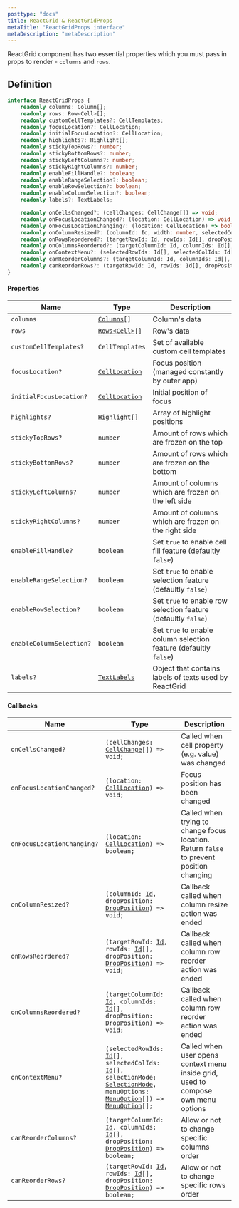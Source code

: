 ```yaml
---
posttype: "docs"
title: ReactGrid & ReactGridProps
metaTitle: "ReactGridProps interface"
metaDescription: "metaDescription"
---
```


ReactGrid component has two essential properties which you must pass in props to render - `columns` and `rows`.

## Definition

```ts
interface ReactGridProps {
    readonly columns: Column[];
    readonly rows: Row<Cell>[];
    readonly customCellTemplates?: CellTemplates;
    readonly focusLocation?: CellLocation;
    readonly initialFocusLocation?: CellLocation;
    readonly highlights?: Highlight[];
    readonly stickyTopRows?: number;
    readonly stickyBottomRows?: number;
    readonly stickyLeftColumns?: number;
    readonly stickyRightColumns?: number;
    readonly enableFillHandle?: boolean;
    readonly enableRangeSelection?: boolean;
    readonly enableRowSelection?: boolean;
    readonly enableColumnSelection?: boolean;
    readonly labels?: TextLabels;

    readonly onCellsChanged?: (cellChanges: CellChange[]) => void;
    readonly onFocusLocationChanged?: (location: CellLocation) => void;
    readonly onFocusLocationChanging?: (location: CellLocation) => boolean;
    readonly onColumnResized?: (columnId: Id, width: number, selectedColIds: Id[]) => void;
    readonly onRowsReordered?: (targetRowId: Id, rowIds: Id[], dropPosition: DropPosition) => void;
    readonly onColumnsReordered?: (targetColumnId: Id, columnIds: Id[], dropPosition: DropPosition) => void;
    readonly onContextMenu?: (selectedRowIds: Id[], selectedColIds: Id[], selectionMode: SelectionMode, menuOptions: MenuOption[]) => MenuOption[];
    readonly canReorderColumns?: (targetColumnId: Id, columnIds: Id[], dropPosition: DropPosition) => boolean;
    readonly canReorderRows?: (targetRowId: Id, rowIds: Id[], dropPosition: DropPosition) => boolean;
}
```

#### Properties

Name                            | Type                                                              | Description |
------------------------        | ---------------------------                                       | -------------  |
`columns`                       | [`Columns`](/docs/3.0/7-api/0-interfaces/3-column/)`[]`           | Column's data |
`rows`                          | [`Rows<Cell>`](/docs/3.0/7-api/0-interfaces/2-row/)`[]`           | Row's data |
`customCellTemplates?`          | `CellTemplates`                                                   | Set of available custom cell templates |
`focusLocation?`                | [`CellLocation`](/docs/3.0/7-api/0-interfaces/6-cell-location/)   | Focus position (managed constantly by outer app) |
`initialFocusLocation?`         | [`CellLocation`](/docs/3.0/7-api/0-interfaces/6-cell-location/)   | Initial position of focus |
`highlights?`                   | [`Highlight`](/docs/3.0/7-api/0-interfaces/9-highlight/)`[]`      | Array of highlight positions |
`stickyTopRows?`                | `number`                                                          | Amount of rows which are frozen on the top |
`stickyBottomRows?`             | `number`                                                          | Amount of rows which are frozen on the bottom |
`stickyLeftColumns?`            | `number`                                                          | Amount of columns which are frozen on the left side |
`stickyRightColumns?`           | `number`                                                          | Amount of columns which are frozen on the right side |
`enableFillHandle?`             | `boolean`                                                         | Set `true` to enable cell fill feature (defaultly `false`) |
`enableRangeSelection?`         | `boolean`                                                         | Set `true` to enable selection feature (defaultly `false`) |
`enableRowSelection?`           | `boolean`                                                         | Set `true` to enable row selection feature (defaultly `false`) |
`enableColumnSelection?`        | `boolean`                                                         | Set `true` to enable column selection feature (defaultly `false`) |
`labels?`                       | [`TextLabels`](/docs/3.0/7-api/0-interfaces/90-textlabels/)       | Object that contains labels of texts used by ReactGrid |

#### Callbacks

Name                        | Type  | Description  |
------------------------    | ----- | ------------ |
`onCellsChanged?`           | `(cellChanges: `[`CellChange`](/docs/3.0/7-api/1-types/2-cell-change/)`[]) => void;`                                                                                                                                                                                                                                                                          | Called when cell property (e.g. value) was changed |
`onFocusLocationChanged?`   | `(location: `[`CellLocation`](/docs/3.0/7-api/0-interfaces/6-cell-location/)`) => void;`                                                                                                                                                                                                                                                                      | Focus position has been changed |
`onFocusLocationChanging?`  | `(location: `[`CellLocation`](/docs/3.0/7-api/0-interfaces/6-cell-location/)`) => boolean;`                                                                                                                                                                                                                                                                   | Called when trying to change focus location. Return `false` to prevent position changing |
`onColumnResized?`          | `(columnId: `[`Id`](/docs/3.0/7-api/1-types/4-id/)`, dropPosition: `[`DropPosition`](/docs/3.0/7-api/1-types/5-drop-position/)`) => void;`                                                                                                                                                                                                                    | Callback called when column resize action was ended |
`onRowsReordered?`          | `(targetRowId: `[`Id`](/docs/3.0/7-api/1-types/4-id/)`, rowIds: `[`Id`](/docs/3.0/7-api/1-types/4-id/)`[], dropPosition: `[`DropPosition`](/docs/3.0/7-api/1-types/5-drop-position/)`) => void;`                                                                                                                                                              | Callback called when column row reorder action was ended |
`onColumnsReordered?`       | `(targetColumnId: `[`Id`](/docs/3.0/7-api/1-types/4-id/)`, columnIds: `[`Id`](/docs/3.0/7-api/1-types/4-id/)`[], dropPosition: `[`DropPosition`](/docs/3.0/7-api/1-types/5-drop-position/)`) => void;`                                                                                                                                                        | Callback called when column row reorder action was ended |
`onContextMenu?`            | `(selectedRowIds: `[`Id`](/docs/3.0/7-api/1-types/4-id/)`[], selectedColIds: `[`Id`](/docs/3.0/7-api/1-types/4-id/)`[], selectionMode: `[`SelectionMode`](/docs/3.0/7-api/1-types/7-selection-mode/)`, menuOptions: `[`MenuOption`](/docs/3.0/7-api/0-interfaces/8-menuoption/)`[]) => `[`MenuOption`](/docs/3.0/7-api/0-interfaces/8-menuoption/)`[];`       | Called when user opens context menu inside grid, used to compose own menu options |
`canReorderColumns?`        | `(targetColumnId: `[`Id`](/docs/3.0/7-api/1-types/4-id/)`, columnIds: `[`Id`](/docs/3.0/7-api/1-types/4-id/)`[], dropPosition: `[`DropPosition`](/docs/3.0/7-api/1-types/5-drop-position/)`) => boolean;`                                                                                                                                                     | Allow or not to change specific columns order |
`canReorderRows?`           | `(targetRowId: `[`Id`](/docs/3.0/7-api/1-types/4-id/)`, rowIds: `[`Id`](/docs/3.0/7-api/1-types/4-id/)`[], dropPosition: `[`DropPosition`](/docs/3.0/7-api/1-types/5-drop-position/)`) => boolean;`                                                                                                                                                           | Allow or not to change specific rows order | 